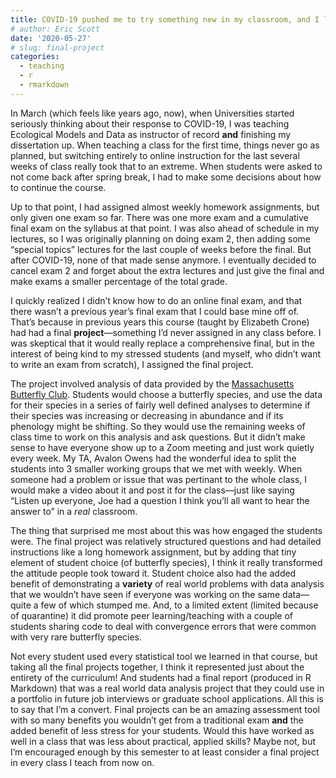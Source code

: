 ```yaml
---
title: COVID-19 pushed me to try something new in my classroom, and I loved it!
# author: Eric Scott
date: '2020-05-27'
# slug: final-project
categories:
  - teaching
  - r
  - rmarkdown
---
```


In March (which feels like years ago, now), when Universities started seriously thinking about their response to COVID-19, I was teaching Ecological Models and Data as instructor of record **and** finishing my dissertation up.
When teaching a class for the first time, things never go as planned, but switching entirely to online instruction for the last several weeks of class really took that to an extreme.
When students were asked to not come back after spring break, I had to make some decisions about how to continue the course.

Up to that point, I had assigned almost weekly homework assignments, but only given one exam so far.
There was one more exam and a cumulative final exam on the syllabus at that point.
I was also ahead of schedule in my lectures, so I was originally planning on doing exam 2, then adding some "special topics" lectures for the last couple of weeks before the final.
But after COVID-19, none of that made sense anymore.
I eventually decided to cancel exam 2 and forget about the extra lectures and just give the final and make exams a smaller percentage of the total grade.

I quickly realized I didn't know how to do an online final exam, and that there wasn't a previous year's final exam that I could base mine off of.
That's because in previous years this course (taught by Elizabeth Crone) had had a final **project**---something I'd never assigned in any class before.
I was skeptical that it would really replace a comprehensive final, but in the interest of being kind to my stressed students (and myself, who didn't want to write an exam from scratch), I assigned the final project.

The project involved analysis of data provided by the [Massachusetts Butterfly Club](https://www.naba.org/chapters/nabambc/).
Students would choose a butterfly species, and use the data for their species in a series of fairly well defined analyses to determine if their species was increasing or decreasing in abundance and if its phenology might be shifting.
So they would use the remaining weeks of class time to work on this analysis and ask questions.
But it didn't make sense to have everyone show up to a Zoom meeting and just work quietly every week.
My TA, Avalon Owens had the wonderful idea to split the students into 3 smaller working groups that we met with weekly.
When someone had a problem or issue that was pertinant to the whole class, I would make a video about it and post it for the class---just like saying "Listen up everyone, Joe had a question I think you'll all want to hear the answer to" in a *real* classroom.

The thing that surprised me most about this was how engaged the students were.
The final project was relatively structured questions and had detailed instructions like a long homework assignment, but by adding that tiny element of student choice (of butterfly species), I think it really transformed the attitude people took toward it.
Student choice also had the added benefit of demonstrating a **variety** of real world problems with data analysis that we wouldn't have seen if everyone was working on the same data---quite a few of which stumped me.
And, to a limited extent (limited because of quarantine) it did promote peer learning/teaching with a couple of students sharing code to deal with convergence errors that were common with very rare butterfly species.

Not every student used every statistical tool we learned in that course, but taking all the final projects together, I think it represented just about the entirety of the curriculum!
And students had a final report (produced in R Markdown) that was a real world data analysis project that they could use in a portfolio in future job interviews or graduate school applications.
All this is to say that I'm a convert.
Final projects can be an amazing assessment tool with so many benefits you wouldn't get from a traditional exam **and** the added benefit of less stress for your students.
Would this have worked as well in a class that was less about practical, applied skills?
Maybe not, but I'm encouraged enough by this semester to at least consider a final project in every class I teach from now on.
